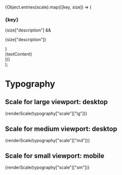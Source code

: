 
<Meta title="Haarlem/Typography" />

  <div>
    {Object.entries(scale).map(([key, size]) => (
      <div key={key}>
        <h3>{key}</h3>
        {size["description"] && <p>{size["description"]}</p>}
        <div
          style={{
            fontFamily: typography["sans-serif"]["font-family"].value,
            fontSize: size["font-size"] ? size["font-size"].value : null,
            fontWeight: size["font-weight"] ? size["font-weight"].value : null,
            lineHeight: size["line-height"] ? size["line-height"].value : null,
          }}
        >
          {textContent}
        </div>
      </div>
    ))}
  </div>
);

# Typography

## Scale for large viewport: desktop

<div>{renderScale(typography["scale"]["lg"])}</div>

## Scale for medium viewport: desktop

<div>{renderScale(typography["scale"]["md"])}</div>

## Scale for small viewport: mobile

<div>{renderScale(typography["scale"]["sm"])}</div>
